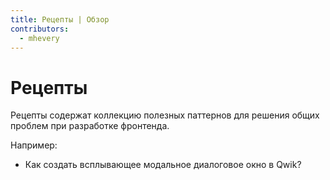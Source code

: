 ```yaml
---
title: Рецепты | Обзор
contributors:
  - mhevery
---
```


# Рецепты

Рецепты содержат коллекцию полезных паттернов для решения общих проблем при разработке фронтенда.

Например:
- Как создать всплывающее модальное диалоговое окно в Qwik?
